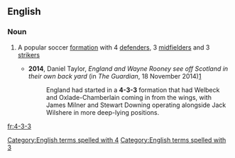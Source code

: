 ==English==

===Noun===
{{en-noun|-}}

# {{context|football|lang=en}} A popular soccer [[formation]] with 4 [[defender]]s, 3 [[midfielder]]s and 3 [[striker]]s
#* '''2014''', Daniel Taylor, ''England and Wayne Rooney see off Scotland in their own back yard'' (in ''The Guardian'', 18 November 2014)[http://www.theguardian.com/football/2014/nov/18/scotland-england-international-friendly-match-report] 
#*: England had started in a '''4-3-3''' formation that had Welbeck and Oxlade-Chamberlain coming in from the wings, with James Milner and Stewart Downing operating alongside Jack Wilshere in more deep-lying positions.

[[Category:English terms spelled with 4]]
[[Category:English terms spelled with 3]]
[[fr:4-3-3]]